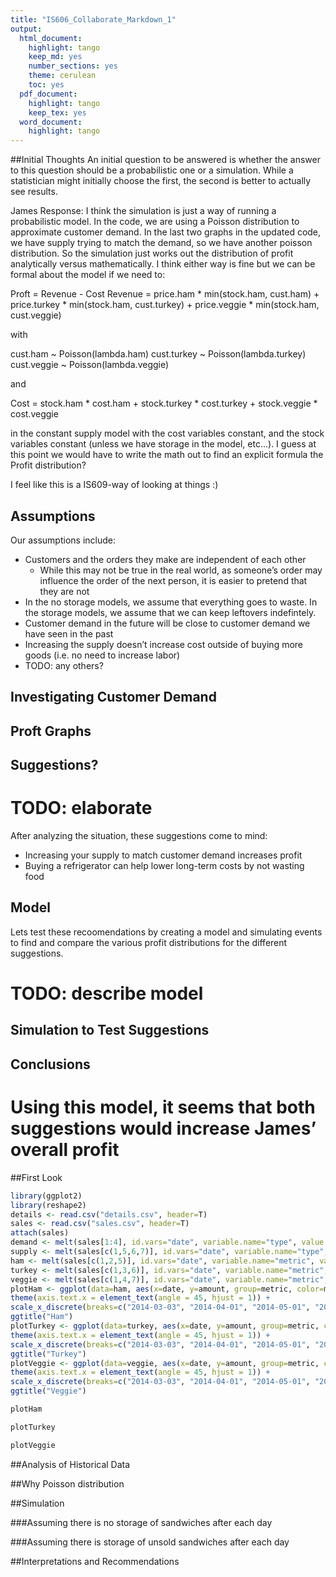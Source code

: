 ```yaml
---
title: "IS606_Collaborate_Markdown_1"
output:
  html_document:
    highlight: tango
    keep_md: yes
    number_sections: yes
    theme: cerulean
    toc: yes
  pdf_document:
    highlight: tango
    keep_tex: yes
  word_document:
    highlight: tango
---
```



##Initial Thoughts
An initial question to be answered is whether the answer to this question should be a probabilistic one or a simulation.  While a statistician might initially choose the first, the second is better to actually see results.

James Response: I think the simulation is just a way of running a probabilistic model. In the code, we are using a Poisson distribution to approximate customer demand. In the last two graphs in the updated code, we have supply trying to match the demand, so we have another poisson distribution. So the simulation just works out the distribution of profit analytically versus mathematically. I think either way is fine but we can be formal about the model if we need to:

Proft = Revenue - Cost
Revenue = price.ham * min(stock.ham, cust.ham) + price.turkey * min(stock.ham, cust.turkey) + price.veggie * min(stock.ham, cust.veggie)

with

cust.ham ~ Poisson(lambda.ham)
cust.turkey ~ Poisson(lambda.turkey)
cust.veggie ~ Poisson(lambda.veggie)

and

Cost = stock.ham * cost.ham + stock.turkey * cost.turkey + stock.veggie * cost.veggie

in the constant supply model with the cost variables constant, and the stock variables constant (unless we have storage in the model, etc...). I guess at this point we would have to write the math out to find an explicit formula the Profit distribution? 


I feel like this is a IS609-way of looking at things :)


## Assumptions

Our assumptions include:

* Customers and the orders they make are independent of each other
    + While this may not be true in the real world, as someone's order may influence the order of the next person, it is easier to pretend that they are not
* In the no storage models, we assume that everything goes to waste. In the storage models, we assume that we can keep leftovers indefintely.
* Customer demand in the future will be close to customer demand we have seen in the past
* Increasing the supply doesn't increase cost outside of buying more goods (i.e. no need to increase labor)
* TODO: any others?

## Investigating Customer Demand


## Proft Graphs 


## Suggestions?

# TODO: elaborate
After analyzing the situation, these suggestions come to mind:

  * Increasing your supply to match customer demand increases profit
  * Buying a refrigerator can help lower long-term costs by not wasting food 


## Model

Lets test these recoomendations by creating a model and simulating events to find and compare the various profit distributions for the different suggestions. 

# TODO: describe model


## Simulation to Test Suggestions



## Conclusions


Using this model, it seems that both suggestions would increase James' overall profit
=======
##First Look
```r
library(ggplot2)
library(reshape2)
details <- read.csv("details.csv", header=T)
sales <- read.csv("sales.csv", header=T)
attach(sales)
demand <- melt(sales[1:4], id.vars="date", variable.name="type", value.name="demand")
supply <- melt(sales[c(1,5,6,7)], id.vars="date", variable.name="type", value.name="supply")
ham <- melt(sales[c(1,2,5)], id.vars="date", variable.name="metric", value.name="amount")
turkey <- melt(sales[c(1,3,6)], id.vars="date", variable.name="metric", value.name="amount")
veggie <- melt(sales[c(1,4,7)], id.vars="date", variable.name="metric", value.name="amount")
plotHam <- ggplot(data=ham, aes(x=date, y=amount, group=metric, color=metric)) + geom_point() + geom_line() +
theme(axis.text.x = element_text(angle = 45, hjust = 1)) +
scale_x_discrete(breaks=c("2014-03-03", "2014-04-01", "2014-05-01", "2014-06-02", "2014-07-01", "2014-08-01", "2014-08-29")) +
ggtitle("Ham")
plotTurkey <- ggplot(data=turkey, aes(x=date, y=amount, group=metric, color=metric)) + geom_point() + geom_line() +
theme(axis.text.x = element_text(angle = 45, hjust = 1)) +
scale_x_discrete(breaks=c("2014-03-03", "2014-04-01", "2014-05-01", "2014-06-02", "2014-07-01", "2014-08-01", "2014-08-29")) +
ggtitle("Turkey")
plotVeggie <- ggplot(data=veggie, aes(x=date, y=amount, group=metric, color=metric)) + geom_point() + geom_line() +
theme(axis.text.x = element_text(angle = 45, hjust = 1)) +
scale_x_discrete(breaks=c("2014-03-03", "2014-04-01", "2014-05-01", "2014-06-02", "2014-07-01", "2014-08-01", "2014-08-29")) +
ggtitle("Veggie")
```

<!-- Some comments about each of the graphs? -->
```r
plotHam
```

```r
plotTurkey
```

```r
plotVeggie
```


##Analysis of Historical Data



##Why Poisson distribution



##Simulation



###Assuming there is no storage of sandwiches after each day



###Assuming there is storage of unsold sandwiches after each day



##Interpretations and Recommendations
